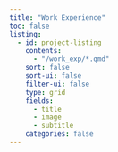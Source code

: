 ```yaml
---
title: "Work Experience"
toc: false
listing:
  - id: project-listing
    contents: 
      - "/work_exp/*.qmd"
    sort: false
    sort-ui: false
    filter-ui: false
    type: grid
    fields: 
      - title
      - image
      - subtitle
    categories: false
---
```


:::project-listing
:::
